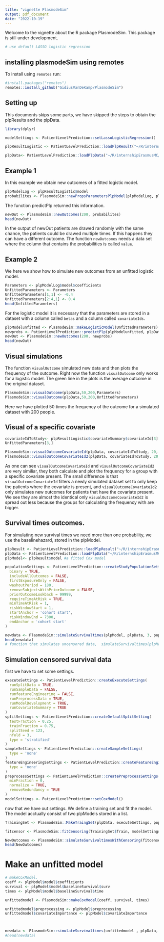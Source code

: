 ```yaml
---
title: "vignette PlasmodeSim"
output: pdf_document
date: "2022-10-19"
---
```

Welcome to the vignette about the R package PlasmodeSim. This package is still under development.

```r

# use default LASSO logistic regression

```

## installing plasmodeSim using remotes
To install using `remotes` run:
```r
#install.packages("remotes")
remotes::install_github("GidiusVanDeKamp/PlasmodeSim")
```


## Setting up
This documents skips some parts, we have skipped the steps to obtain the plpResults and the plpData. 

````r
library(dplyr) 

modelSettings <- PatientLevelPrediction::setLassoLogisticRegression()

plpResultLogistic <- PatientLevelPrediction::loadPlpResult("~/R/internshipErasmusMC/simulate-new-patients-outcomes/plp_demolog/Result")

plpData<- PatientLevelPrediction::loadPlpData("~/R/internshipErasmusMC/simulate-new-patients-outcomes/plp_demolog/Data" )
````

## Example 1

In this example we obtain new outcomes of a fitted logistic model.
````r
plpModelLog <- plpResultLogistic$model
probabilites <- PlasmodeSim::newPropsParametersPlpModel(plpModelLog, plpData, plpData$cohorts)
```` 
The function predictPlp returned this information. 

````r
newOut <- PlasmodeSim::newOutcomes(200, probabilites)
head(newOut)

````
In the output of newOut patients are drawed randomly with the same chance, the patients could be drawed multiple times. If this happens they can have a different outcome. The function `newOutcomes` needs a data set where the column that contains the probabilities is called `value`.

## Example 2 
We here we show how to simulate new outcomes from an unfitted logistic model.

````R
Parameters <- plpModelLog$model$coefficients
UnfittedParameters <- Parameters
UnfittedParameters[1,1] <- -0.4
UnfittedParameters[2:4,1] <- 0.4
head(UnfittedParameters)
````
For the logistic model it is necessary that the parameters are stored in a dataset with a column called `betas` and a column called `covariateIds`.  

````r
plpModelunfitted <- PlasmodeSim::makeLogisticModel(UnfittedParameters)
newprobs <- PatientLevelPrediction::predictPlp(plpModelunfitted, plpData,plpData$cohorts)
newOut <- PlasmodeSim::newOutcomes(200, newprobs)
head(newOut)
````

## Visual simulations

The function `visualOutcome` simulated new data and then plots the frequency of the outcome.
Right now the function `visualOutcome` only works for a logistic model. The green line in the plots is the average outcome in the original dataset. 
````r
PlasmodeSim::visualOutcome(plpData,50,200,Parameters)
PlasmodeSim::visualOutcome(plpData,50,200,UnfittedParameters)
````
Here we have plotted 50 times the frequency of the outcome for a simulated dataset with 200 people. 

## Visual of a specific covariate

````r

covariateIdToStudy<- plpResultLogistic$covariateSummary$covariateId[3]
UnfittedParameters[3,]

PlasmodeSim::visualOutcomeCovariateId(plpData, covariateIdToStudy, 20, 200, UnfittedParameters)
PlasmodeSim::visualOutcomeCovariateId2(plpData, covariateIdToStudy, 20, 200, UnfittedParameters)

````

As one can see `visualOutcomeCovariateId` and `visualOutcomeCovariateId2` are very similiar, they both calculate and plot the frequency for a group with a specific covariate present. The small difference is that `visualOutcomeCovariateId` filters a newly simulated dataset set to only keep the patients where the covariate is present, and `visualOutcomeCovariateId2` only simulates new outcomes for patients that have the covariate present. 
We see they are almost the identical only `visualOutcomeCovariateId2` is spread out less because the groups for calculating the frequency with are bigger.

## Survival times outcomes. 

For simulating new survival times we need more than one probability, we use the baselinehazard, stored in the plpModel.

````r
plpResult <- PatientLevelPrediction::loadPlpResult("~/R/internshipErasmusMC/simulate-new-patients-outcomes/plp_demoCox/Result")
plpData <- PatientLevelPrediction::loadPlpData("~/R/internshipErasmusMC/simulate-new-patients-outcomes/plp_demoCox/Data")
plpModel<- plpResult$model #a fitted Cox model 

populationSettings <- PatientLevelPrediction::createStudyPopulationSettings(
  binary = TRUE,
  includeAllOutcomes = FALSE,
  firstExposureOnly = FALSE,
  washoutPeriod = 180,
  removeSubjectsWithPriorOutcome = FALSE,
  priorOutcomeLookback = 99999,
  requireTimeAtRisk = TRUE,
  minTimeAtRisk = 1,
  riskWindowStart = 1,
  startAnchor = 'cohort start',
  riskWindowEnd = 7300,
  endAnchor = 'cohort start'
)

newdata <- PlasmodeSim::simulateSurvivaltimes(plpModel, plpData, 3, populationSettings)
head(newdata)
# function that simulates uncensored data,  simulateSurvivaltimes(plpModel, plpData, 20)
````

## Simulation censored survival data

first we have to set some settings. 
````R

executeSettings <- PatientLevelPrediction::createExecuteSettings(
  runSplitData = TRUE,
  runSampleData = FALSE,
  runfeatureEngineering = FALSE,
  runPreprocessData = TRUE,
  runModelDevelopment = TRUE,
  runCovariateSummary = TRUE
)
splitSettings <- PatientLevelPrediction::createDefaultSplitSetting(
  testFraction = 0.25,
  trainFraction = 0.75,
  splitSeed = 123,
  nfold = 3,
  type = 'stratified'
)
sampleSettings <- PatientLevelPrediction::createSampleSettings(
  type = 'none'
)
featureEngineeringSettings <- PatientLevelPrediction::createFeatureEngineeringSettings(
  type = 'none'
)
preprocessSettings <- PatientLevelPrediction::createPreprocessSettings(
  minFraction = 0,
  normalize = TRUE,
  removeRedundancy = TRUE
)
modelSettings <- PatientLevelPrediction::setCoxModel()

````
now that we have out settings. We define a training set and fit the model. The model acctually consist of two plpModels stored in a list. 

````R
TrainingSet <- PlasmodeSim::MakeTraingSet(plpData, executeSettings, populationSettings, splitSettings, sampleSettings, preprocessSettings, featureEngineeringSettings, outcomeId=3)

fitcensor <- PlasmodeSim::fitCensoring(TrainingSet$Train, modelSettings)

NewOutcomes <- PlasmodeSim::simulateSurvivaltimesWithCensoring(fitcensor, plpData, populationSettings, 20)
head(NewOutcomes)

````

# Make an unfitted model

````R
# makeCoxModel. 
coeff <- plpModel$model$coefficients
survival <- plpModel$model$baselineSurvival$surv
times <- plpModel$model$baselineSurvival$time

unfittedmodel <- PlasmodeSim::makeCoxModel(coeff, survival, times)

unfittedmodel$preprocessing <- plpModel$preprocessing
unfittedmodel$covariateImportance <- plpModel$covariateImportance



newdata <- PlasmodeSim::simulateSurvivaltimes(unfittedmodel , plpData, 3, populationSettings)
#head(newdata)

````
